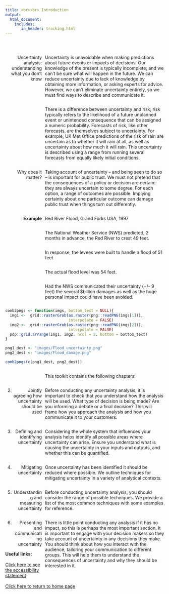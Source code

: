 ```yaml
---
title: <br><br> Introduction
output:
  html_document:
    includes:
       in_header: tracking.html
---
```



<style type="text/css">

#TOC {
margin-top: 100px;
}

.title{
padding-top: 100px;
}

.leftA{
float: left;
width: 100%;
font-weight: bold;
}

.rightA{
float:right;
width: 75%;
}

.leftB{
float: left;
width: 23%;
text-align: right;
}

.footer{
  position: relative; 
  margin-top: 450px; 
  height = 100px; 
  width: 100%;
  text-align: left
}

.
</style>

<div style="clear: both;"></div>

<br>

<div class = "leftB">
Uncertainty analysis: understanding what you don't know
</div>

<div class = "rightA">
Uncertainty is unavoidable when making predictions about future events or impacts of decisions. Our knowledge of the present is typically  incomplete; and we can’t be sure what will happen in the future. We can reduce uncertainty due to lack of knowledge by obtaining more information, or asking experts for advice. However, we can’t eliminate uncertainty entirely, so we must find ways to describe and communicate it.
</div>

<div class = "rightA">
There is a difference between uncertainty and risk; risk typically refers to the likelihood of a future unplanned event or unintended consequence that can be assigned a numeric probability. Forecasts of risk, like other forecasts, are themselves subject to uncertainty. For example, UK Met Office predictions of the risk of rain are uncertain as to whether it will rain at all, as well as uncertainty about how much it will rain. This uncertainty is described using a range from running several forecasts from equally likely initial conditions.
</div>

<div class = "rightA">
Taking account of uncertainty – and being seen to do so – is important for public trust. We must not pretend that the consequences of a policy or decision are certain: they are always uncertain to some degree. For each option, a range of outcomes are possible. Implying certainty about one particular outcome can damage public trust when things turn out differently.
</div>


<div class = "leftB">
Why does it matter?
</div>

<div class = "rightA">
Red River Flood, Grand Forks USA, 1997
</div>

<div class = "leftB">
<b>Example</b>
</div>

<div class = "rightA">
The National Weather Service (NWS) predicted, 2 months in advance, the Red River to crest 49 feet.
</div>

<div class = "rightA">
In response, the levees were built to handle a flood of 51 feet
</div>

<div class = "rightA">
The actual flood level was 54 feet.
</div>

<div class = "rightA">
Had the NWS communicated their uncertainty (+/- 9 feet) the several $billion damages as well as the huge personal impact could have been avoided.
</div>

<div style="clear: both;"></div>

```r

comb2pngs <- function(imgs, bottom_text = NULL){
  img1 <-  grid::rasterGrob(as.raster(png::readPNG(imgs[1])),
                            interpolate = FALSE)
  img2 <-  grid::rasterGrob(as.raster(png::readPNG(imgs[2])),
                            interpolate = FALSE)
  pdp::grid.arrange(img1, img2, ncol = 2, bottom = bottom_text)
}

png1_dest <- "images/Flood_uncertainty.png"
png2_dest <- "images/Flood_damage.png"

comb2pngs(c(png1_dest, png2_dest))


```


<div class = "rightA">
This toolkit contains the following chapters:
</div>

<div class = "rightA">
Before conducting any uncertainty analysis, it is important to check that you understand how the analysis will be used. What type of decision is being made? Are you informing a debate or a final decision? This will frame how you approach the analysis and how you communicate it to your customers. 
</div>

<div class = "leftB">
2. Jointly agreeing how uncertainty should be used
</div>

<div class = "rightA">
Considering the whole system that influences your analysis helps identify all possible areas where uncertainty can arise. Ensure you understand what is causing the uncertainty in your inputs and outputs, and whether this can be quantified.
</div>

<div class = "leftB">
3. Defining and identifying uncertainty
</div>

<div class = "rightA">
Once uncertainty has been identified it should be reduced where possible. We outline techniques for mitigating uncertainty in a variety of analytical contexts.
</div>

<div class = "leftB">
4. Mitigating uncertainty
</div>

<div class = "rightA">
Before conducting uncertainty analysis, you should consider the range of possible techniques. We provide a list of the most common techniques with some examples for reference.
</div>

<div class = "leftB">
5. Understanding and measuring uncertainty
</div>

<div class = "rightA">
There is little point conducting any analysis if it has no impact, so this is perhaps the most important section. It is important to engage with your decision makers so they take account of uncertainty in any decisions they make. You should think about how you interact with the audience, tailoring your communication to different groups. This will help them to understand the consequences of uncertainty and why they should be interested in it.
</div>

<div class = "leftB">
6. Presenting and communicating uncertainty
</div>

<div class="footer">
<b>Useful links:</b>
<br><br>
<a href="accessibility.html">Click here to see the accessibility statement</a>
<br><br>
<a href="index.html">Click here to return to home page</a>
</div>

